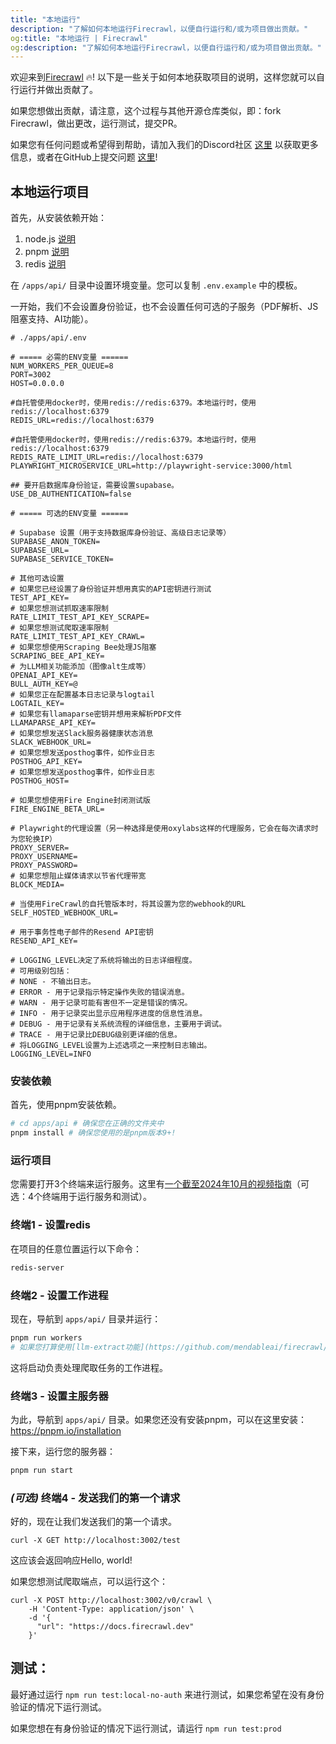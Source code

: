 ```yaml
---
title: "本地运行"
description: "了解如何本地运行Firecrawl，以便自行运行和/或为项目做出贡献。"
og:title: "本地运行 | Firecrawl"
og:description: "了解如何本地运行Firecrawl，以便自行运行和/或为项目做出贡献。"
---
```


欢迎来到[Firecrawl](https://firecrawl.dev) 🔥! 以下是一些关于如何本地获取项目的说明，这样您就可以自行运行并做出贡献了。

如果您想做出贡献，请注意，这个过程与其他开源仓库类似，即：fork Firecrawl，做出更改，运行测试，提交PR。

如果您有任何问题或希望得到帮助，请加入我们的Discord社区 [这里](https://discord.gg/gSmWdAkdwd) 以获取更多信息，或者在GitHub上提交问题 [这里](https://github.com/mendableai/firecrawl/issues/new/choose)!

## 本地运行项目

首先，从安装依赖开始：
1. node.js [说明](https://nodejs.org/en/learn/getting-started/how-to-install-nodejs)
2. pnpm [说明](https://pnpm.io/installation)
3. redis [说明](https://redis.io/docs/latest/operate/oss_and_stack/install/install-redis/) 


在 `/apps/api/` 目录中设置环境变量。您可以复制 `.env.example` 中的模板。

一开始，我们不会设置身份验证，也不会设置任何可选的子服务（PDF解析、JS阻塞支持、AI功能）。

```
# ./apps/api/.env

# ===== 必需的ENV变量 ======
NUM_WORKERS_PER_QUEUE=8 
PORT=3002
HOST=0.0.0.0

#自托管使用docker时，使用redis://redis:6379。本地运行时，使用redis://localhost:6379
REDIS_URL=redis://localhost:6379

#自托管使用docker时，使用redis://redis:6379。本地运行时，使用redis://localhost:6379
REDIS_RATE_LIMIT_URL=redis://localhost:6379 
PLAYWRIGHT_MICROSERVICE_URL=http://playwright-service:3000/html

## 要开启数据库身份验证，需要设置supabase。
USE_DB_AUTHENTICATION=false

# ===== 可选的ENV变量 ======

# Supabase 设置（用于支持数据库身份验证、高级日志记录等）
SUPABASE_ANON_TOKEN= 
SUPABASE_URL= 
SUPABASE_SERVICE_TOKEN=

# 其他可选设置
# 如果您已经设置了身份验证并想用真实的API密钥进行测试
TEST_API_KEY=
# 如果您想测试抓取速率限制
RATE_LIMIT_TEST_API_KEY_SCRAPE=
# 如果您想测试爬取速率限制
RATE_LIMIT_TEST_API_KEY_CRAWL=
# 如果您想使用Scraping Bee处理JS阻塞
SCRAPING_BEE_API_KEY=
# 为LLM相关功能添加（图像alt生成等）
OPENAI_API_KEY=
BULL_AUTH_KEY=@
# 如果您正在配置基本日志记录与logtail
LOGTAIL_KEY=
# 如果您有llamaparse密钥并想用来解析PDF文件
LLAMAPARSE_API_KEY=
# 如果您想发送Slack服务器健康状态消息
SLACK_WEBHOOK_URL=
# 如果您想发送posthog事件，如作业日志
POSTHOG_API_KEY=
# 如果您想发送posthog事件，如作业日志
POSTHOG_HOST=

# 如果您想使用Fire Engine封闭测试版
FIRE_ENGINE_BETA_URL=

# Playwright的代理设置（另一种选择是使用oxylabs这样的代理服务，它会在每次请求时为您轮换IP）
PROXY_SERVER=
PROXY_USERNAME=
PROXY_PASSWORD=
# 如果您想阻止媒体请求以节省代理带宽
BLOCK_MEDIA=

# 当使用FireCrawl的自托管版本时，将其设置为您的webhook的URL
SELF_HOSTED_WEBHOOK_URL=

# 用于事务性电子邮件的Resend API密钥
RESEND_API_KEY=

# LOGGING_LEVEL决定了系统将输出的日志详细程度。
# 可用级别包括：
# NONE - 不输出日志。
# ERROR - 用于记录指示特定操作失败的错误消息。
# WARN - 用于记录可能有害但不一定是错误的情况。
# INFO - 用于记录突出显示应用程序进度的信息性消息。
# DEBUG - 用于记录有关系统流程的详细信息，主要用于调试。
# TRACE - 用于记录比DEBUG级别更详细的信息。
# 将LOGGING_LEVEL设置为上述选项之一来控制日志输出。
LOGGING_LEVEL=INFO
```

### 安装依赖

首先，使用pnpm安装依赖。

```bash
# cd apps/api # 确保您在正确的文件夹中
pnpm install # 确保您使用的是pnpm版本9+!
```

### 运行项目

您需要打开3个终端来运行服务。这里有[一个截至2024年10月的视频指南](https://youtu.be/LHqg5QNI4UY)（可选：4个终端用于运行服务和测试）。

### 终端1 - 设置redis

在项目的任意位置运行以下命令：

```bash
redis-server
```

### 终端2 - 设置工作进程

现在，导航到 `apps/api/` 目录并运行：
```bash
pnpm run workers
# 如果您打算使用[llm-extract功能](https://github.com/mendableai/firecrawl/pull/586/)，您还应该导出OPENAI_API_KEY=sk-______
```

这将启动负责处理爬取任务的工作进程。

### 终端3 - 设置主服务器

为此，导航到 `apps/api/` 目录。如果您还没有安装pnpm，可以在这里安装：https://pnpm.io/installation

接下来，运行您的服务器：

```bash
pnpm run start
```

### *(可选)* 终端4 - 发送我们的第一个请求

好的，现在让我们发送我们的第一个请求。

```curl
curl -X GET http://localhost:3002/test
``` 
这应该会返回响应Hello, world!

如果您想测试爬取端点，可以运行这个：
```curl
curl -X POST http://localhost:3002/v0/crawl \
    -H 'Content-Type: application/json' \
    -d '{
      "url": "https://docs.firecrawl.dev"
    }'
```   
    
## 测试：

最好通过运行 `npm run test:local-no-auth` 来进行测试，如果您希望在没有身份验证的情况下运行测试。

如果您想在有身份验证的情况下运行测试，请运行 `npm run test:prod`
